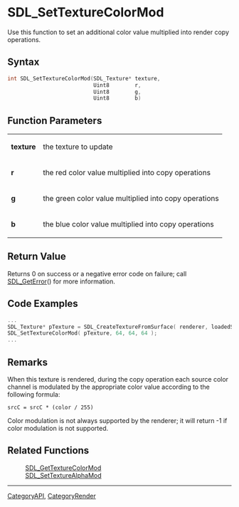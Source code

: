 
= SDL_SetTextureColorMod =
Use this function to set an additional color value multiplied into render copy operations.


== Syntax ==
<syntaxhighlight lang='c++'>
int SDL_SetTextureColorMod(SDL_Texture* texture,
                           Uint8        r,
                           Uint8        g,
                           Uint8        b)
</syntaxhighlight>

== Function Parameters ==
{|
|'''texture'''
|the texture to update
|-
|'''r'''
|the red color value multiplied into copy operations
|-
|'''g'''
|the green color value multiplied into copy operations
|-
|'''b'''
|the blue color value multiplied into copy operations
|}

== Return Value ==
Returns 0 on success or a negative error code on failure; call [[SDL_GetError]]() for more information.

== Code Examples ==
<syntaxhighlight lang='c++'>
...
SDL_Texture* pTexture = SDL_CreateTextureFromSurface( renderer, loadedSurface );
SDL_SetTextureColorMod( pTexture, 64, 64, 64 );
...
</syntaxhighlight>

== Remarks ==
When this texture is rendered, during the copy operation each source color channel is modulated by the appropriate color value according to the following formula:
 <code>srcC = srcC * (color / 255)</code>

Color modulation is not always supported by the renderer; it will return -1 if color modulation is not supported.

== Related Functions ==
:[[SDL_GetTextureColorMod]]
:[[SDL_SetTextureAlphaMod]]

----
[[CategoryAPI]], [[CategoryRender]]

